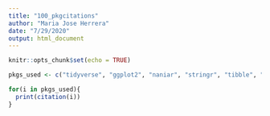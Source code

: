 ```yaml
---
title: "100_pkgcitations"
author: "Maria Jose Herrera"
date: "7/29/2020"
output: html_document
---
```


```r
knitr::opts_chunk$set(echo = TRUE)
```



```r
pkgs_used <- c("tidyverse", "ggplot2", "naniar", "stringr", "tibble", "haven", "caret", "PCAmixdata", "cluster", "factoextra", "mclust")

for(i in pkgs_used){
  print(citation(i))
}

```
